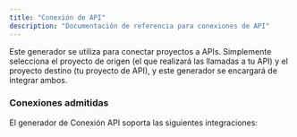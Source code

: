 ```yaml
---
title: "Conexión de API"
description: "Documentación de referencia para conexiones de API"
---
```





Este generador se utiliza para conectar proyectos a APIs. Simplemente selecciona el proyecto de origen (el que realizará las llamadas a tu API) y el proyecto destino (tu proyecto de API), y este generador se encargará de integrar ambos.

### Conexiones admitidas

El generador de Conexión API soporta las siguientes integraciones:

<CardGrid>
  <LinkCard
    title="React a tRPC"
    description="Llama a una API tRPC desde un sitio web React"
    href="api-connection/react-trpc"
  />
  <LinkCard
    title="React a FastAPI"
    description="Llama a una API FastAPI Python desde un sitio web React"
    href="api-connection/react-fastapi"
  />
</CardGrid>